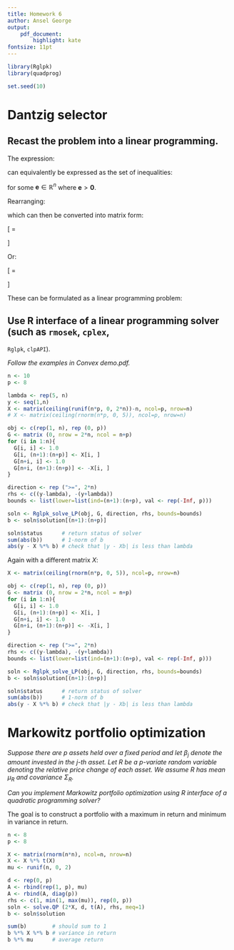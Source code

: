 ```yaml
---
title: Homework 6
author: Ansel George
output: 
    pdf_document:
        highlight: kate
fontsize: 11pt
---
```


```r
library(Rglpk)
library(quadprog)

set.seed(10)
```

\newcommand{\norm}[1]{\left\lVert#1\right\rVert}

# Dantzig selector

\begin{align*}
\min_{\boldsymbol\beta} \norm{\boldsymbol\beta}_1 \textrm{ st. } |\boldsymbol{y}_i - \boldsymbol{x}_i^T \boldsymbol\beta | \leq \lambda \textrm{ for } i=1,\dots,n
\end{align*}

## Recast the problem into a linear programming.

The expression:

\begin{align*}
|\boldsymbol{y} - X\boldsymbol\beta| < \lambda \boldsymbol1
\end{align*}

can equivalently be expressed as the set of inequalities:

\begin{align*}
\boldsymbol{y} - X\boldsymbol\beta &\leq \lambda \boldsymbol1 + \boldsymbol{e} \\
-\boldsymbol{y} + X\boldsymbol\beta &\leq \lambda \boldsymbol1 + \boldsymbol{e}
\end{align*}

for some $\boldsymbol{e} \in \mathbb{R}^n$ where $\boldsymbol{e} > \boldsymbol{0}$.

Rearranging:

\begin{align*}
\boldsymbol{e} + X\boldsymbol\beta &\geq \boldsymbol{y} - \lambda \boldsymbol1 \\
\boldsymbol{e} - X\boldsymbol\beta &\geq -\boldsymbol{y} - \lambda \boldsymbol1
\end{align*}

which can then be converted into matrix form:

\[
\begin{bmatrix}
I & X \\
I & -X \\
\end{bmatrix}
\begin{bmatrix}
\boldsymbol{e} \\
\boldsymbol{\beta} \\
\end{bmatrix}
=
\begin{bmatrix}
\boldsymbol{y} - \lambda\boldsymbol{1} \\
-\boldsymbol{y} - \lambda\boldsymbol{1}
\end{bmatrix}
\]

Or:

\[
\boldsymbol{G}
\begin{bmatrix}
\boldsymbol{e} \\
\boldsymbol{\beta} \\
\end{bmatrix}
=
\begin{bmatrix}
\boldsymbol{y} - \lambda\boldsymbol{1} \\
-\boldsymbol{y} - \lambda\boldsymbol{1}
\end{bmatrix}
\]


These can be formulated as a linear programming problem:

\begin{align*}
\min_{\boldsymbol\beta,\boldsymbol{e}} \boldsymbol1^T\boldsymbol{e} \textrm{ where }& \boldsymbol{e} > \boldsymbol{0}\textrm{, and} \\
&\boldsymbol{G}
\begin{bmatrix}
\boldsymbol{e} \\
\boldsymbol{\beta} \\
\end{bmatrix}
=
\begin{bmatrix}
\boldsymbol{y} - \lambda\boldsymbol{1} \\
-\boldsymbol{y} - \lambda\boldsymbol{1}
\end{bmatrix}
\end{align*}


## Use R interface of a linear programming solver (such as `rmosek`, `cplex`,
  `Rglpk`, `clpAPI`).

*Follow the examples in Convex demo.pdf.*

```r
n <- 10
p <- 8

lambda <- rep(5, n)
y <- seq(1,n)
X <- matrix(ceiling(runif(n*p, 0, 2*n))-n, ncol=p, nrow=n)
# X <- matrix(ceiling(rnorm(n*p, 0, 5)), ncol=p, nrow=n)
```

```r
obj <- c(rep(1, n), rep (0, p))
G <- matrix (0, nrow = 2*n, ncol = n+p)
for (i in 1:n){
  G[i, i] <- 1.0
  G[i, (n+1):(n+p)] <- X[i, ]
  G[n+i, i] <- 1.0
  G[n+i, (n+1):(n+p)] <- -X[i, ]
}

direction <- rep (">=", 2*n)
rhs <- c((y-lambda), -(y+lambda))
bounds <- list(lower=list(ind=(n+1):(n+p), val <- rep(-Inf, p)))

soln <- Rglpk_solve_LP(obj, G, direction, rhs, bounds=bounds)
b <- soln$solution[(n+1):(n+p)]

soln$status      # return status of solver
sum(abs(b))      # 1-norm of b
abs(y - X %*% b) # check that |y - Xb| is less than lambda
```

Again with a different matrix $X$:

```r
X <- matrix(ceiling(rnorm(n*p, 0, 5)), ncol=p, nrow=n)
```

```r
obj <- c(rep(1, n), rep (0, p))
G <- matrix (0, nrow = 2*n, ncol = n+p)
for (i in 1:n){
  G[i, i] <- 1.0
  G[i, (n+1):(n+p)] <- X[i, ]
  G[n+i, i] <- 1.0
  G[n+i, (n+1):(n+p)] <- -X[i, ]
}

direction <- rep (">=", 2*n)
rhs <- c((y-lambda), -(y+lambda))
bounds <- list(lower=list(ind=(n+1):(n+p), val <- rep(-Inf, p)))

soln <- Rglpk_solve_LP(obj, G, direction, rhs, bounds=bounds)
b <- soln$solution[(n+1):(n+p)]

soln$status      # return status of solver
sum(abs(b))      # 1-norm of b
abs(y - X %*% b) # check that |y - Xb| is less than lambda
```


# Markowitz portfolio optimization

*Suppose there are $p$ assets held over a fixed period and let $\beta_j$ denote
the amount invested in the $j$-th asset. Let $R$ be a $p$-variate random
variable denoting the relative price change of each asset. We assume $R$ has
mean $\mu_R$ and covariance $\Sigma_R$.*

\begin{align*}
\min_{\boldsymbol\beta}\boldsymbol{\beta}^T \Sigma_R \boldsymbol\beta \textrm{ st. }& \boldsymbol\beta^T \boldsymbol\mu_R \geq 1 \\
  &\boldsymbol1^T \boldsymbol\beta = 1 \\
  &\boldsymbol\beta \geq \boldsymbol0
\end{align*}

*Can you implement Markowitz portfolio optimization using R interface of a
quadratic programming solver?*

The goal is to construct a portfolio with a maximum in return and minimum in
variance in return.

```r
n <- 8
p <- 8

X <- matrix(rnorm(n*n), ncol=n, nrow=n)
X <- X %*% t(X)
mu <- runif(n, 0, 2)
```

```r
d <- rep(0, p)
A <- rbind(rep(1, p), mu)
A <- rbind(A, diag(p))
rhs <- c(1, min(1, max(mu)), rep(0, p))
soln <- solve.QP (2*X, d, t(A), rhs, meq=1)
b <- soln$solution

sum(b)        # should sum to 1
b %*% X %*% b # variance in return
b %*% mu      # average return
```
